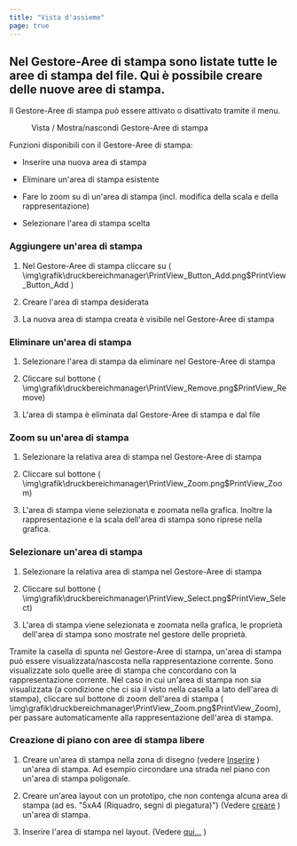 ```yaml
---
title: "Vista d'assieme"
page: true
---
```

## Nel Gestore-Aree di stampa sono listate tutte le aree di stampa del file. Qui &#232; possibile creare delle nuove aree di stampa.
<GeoMapper>
<Success>
Il Gestore-Aree di stampa pu&#242; essere attivato o disattivato tramite il menu.
 <Menu>Vista / Mostra/nascondi Gestore-Aree di stampa</Menu> 
</Success>


Funzioni disponibili con il Gestore-Aree di stampa:

- Inserire una nuova area di stampa 

- Eliminare un&#39;area di stampa esistente

- Fare lo zoom su di un&#39;area di stampa (incl. modifica della scala e della rappresentazione)

- Selezionare l&#39;area di stampa scelta




### Aggiungere un&#39;area di stampa 

1. Nel Gestore-Aree di stampa cliccare su (<Image>\img\grafik\druckbereichmanager\PrintView_Button_Add.png$PrintView_Button_Add</Image> )

2. Creare l&#39;area di stampa desiderata

3. La nuova area di stampa creata &#232; visibile nel Gestore-Aree di stampa 




### Eliminare un&#39;area di stampa 

1. Selezionare l&#39;area di stampa da eliminare nel Gestore-Aree di stampa

2. Cliccare sul bottone  (<Image>\img\grafik\druckbereichmanager\PrintView_Remove.png$PrintView_Remove</Image>)

3. L&#39;area di stampa &#232; eliminata dal Gestore-Aree di stampa e dal file




### Zoom su un&#39;area di stampa 

1. Selezionare la relativa area di stampa nel Gestore-Aree di stampa

2. Cliccare sul bottone  (<Image>\img\grafik\druckbereichmanager\PrintView_Zoom.png$PrintView_Zoom</Image>)

3. L&#39;area di stampa viene selezionata e zoomata nella grafica. Inoltre la rappresentazione e la scala dell&#39;area di stampa sono riprese nella grafica.




### Selezionare un&#39;area di stampa 

1. Selezionare la relativa area di stampa nel Gestore-Aree di stampa

2. Cliccare sul bottone  (<Image>\img\grafik\druckbereichmanager\PrintView_Select.png$PrintView_Select</Image>)

3. L&#39;area di stampa viene selezionata e zoomata nella grafica, le propriet&#224; dell&#39;area di stampa sono mostrate nel gestore delle propriet&#224;.




<Success>
Tramite la casella di spunta nel Gestore-Aree di stampa, un&#39;area di stampa pu&#242; essere visualizzata/nascosta nella rappresentazione corrente.
</Success>


<Warning>
Sono visualizzate solo quelle aree di stampa che concordano con la rappresentazione corrente. Nel caso in cui un&#39;area di stampa non sia visualizzata (a condizione che ci sia il visto nella casella a lato dell&#39;area di stampa), cliccare sul bottone di zoom dell&#39;area di stampa  (
<Image>\img\grafik\druckbereichmanager\PrintView_Zoom.png$PrintView_Zoom</Image>), per passare automaticamente alla rappresentazione dell&#39;area di stampa.
</Warning>



### Creazione di piano con aree di stampa libere

1. Creare un&#39;area di stampa nella zona di disegno (vedere 
[Inserire](../druckbereichmanager/druckbereicheinfuegen)
) un&#39;area di stampa. Ad esempio circondare una strada nel piano con un&#39;area di stampa poligonale.

2. Creare un&#39;area layout con un prototipo, che non contenga alcuna area di stampa (ad es. &quot;5xA4 (Riquadro, segni di piegatura)&quot;) (Vedere 
[creare](../datei/planbereicherstellen)
) un&#39;area di stampa.

3. Inserire l&#39;area di stampa nel layout. (Vedere 
[qui...](../planbereich/allgemein)
)




</GeoMapper>
